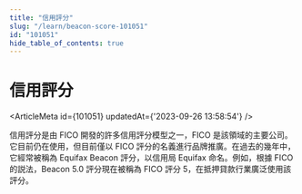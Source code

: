 ```yaml
---
title: "信用評分"
slug: "/learn/beacon-score-101051"
id: "101051"
hide_table_of_contents: true
---
```



# 信用評分

<ArticleMeta id={101051} updatedAt={'2023-09-26 13:58:54'} />
<div className='border-solid border-b border-t-0 my-4 border-[var(--ifm-color-gray-300)]' />

信用評分是由 FICO 開發的許多信用評分模型之一，FICO 是該領域的主要公司。它目前仍在使用，但目前僅以 FICO 評分的名義進行品牌推廣。在過去的幾年中，它經常被稱為 Equifax Beacon 評分，以信用局 Equifax 命名。例如，根據 FICO 的説法，Beacon 5.0 評分現在被稱為 FICO 評分 5，在抵押貸款行業廣泛使用該評分。

